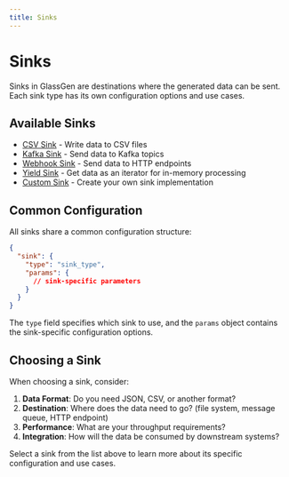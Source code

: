 ```yaml
---
title: Sinks
---
```


# Sinks

Sinks in GlassGen are destinations where the generated data can be sent. Each sink type has its own configuration options and use cases.

## Available Sinks

- [CSV Sink](./csv) - Write data to CSV files
- [Kafka Sink](./kafka) - Send data to Kafka topics
- [Webhook Sink](./webhook) - Send data to HTTP endpoints
- [Yield Sink](./yield) - Get data as an iterator for in-memory processing
- [Custom Sink](./custom) - Create your own sink implementation

## Common Configuration

All sinks share a common configuration structure:

```json
{
  "sink": {
    "type": "sink_type",
    "params": {
      // sink-specific parameters
    }
  }
}
```

The `type` field specifies which sink to use, and the `params` object contains the sink-specific configuration options.

## Choosing a Sink

When choosing a sink, consider:

1. **Data Format**: Do you need JSON, CSV, or another format?
2. **Destination**: Where does the data need to go? (file system, message queue, HTTP endpoint)
3. **Performance**: What are your throughput requirements?
4. **Integration**: How will the data be consumed by downstream systems?

Select a sink from the list above to learn more about its specific configuration and use cases. 